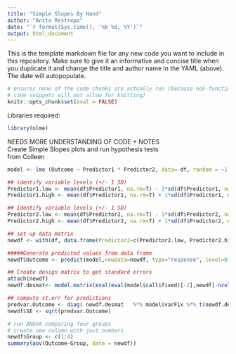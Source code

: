 ---
title: "Simple Slopes By Hand"
author: "Anita Restrepo"
date: "`r format(Sys.time(), '%b %d, %Y')`"
output: html_document
---
  
  
This is the template markdown file for any new code you want to include in this repository. Make sure to give it an informative and concise title when you duplicate it and change the title and author name in the YAML (above). The date will autopopulate.  
  
```{r include = FALSE}
# ensures none of the code chunks are actually run (because non-functional
# code snippets will not allow for knitting)
knitr::opts_chunk$set(eval = FALSE)
```
  
Libraries required:  
```{r}
library(nlme)
```


NEEDS MORE UNDERSTANDING OF CODE + NOTES  
Create Simple Slopes plots and run hypothesis tests  
from Colleen    
  
```{r}
model <- lme (Outcome ~ Predictor1 * Predictor2, data= df, random = ~1|Sub_ID, na.action = na.omit, method = "ML")

## identify variable levels (+/- 1 SD)
Predictor1.low <- mean(df$Predictor1, na.rm=T) - 1*sd(df$Predictor1, na.rm=T)
Predictor1.high <- mean(df$Predictor1, na.rm=T) + 1*sd(df$Predictor1, na.rm=T)

## Identify variable levels (+/- 1 SD)
Predictor2.low <- mean(df$Predictor2, na.rm=T) - 1*sd(df$Predictor2, na.rm=T)
Predictor2.high <- mean(df$Predictor2, na.rm=T) + 1*sd(df$Predictor2, na.rm=T)

## set up data matrix
newdf <- with(df, data.frame(Predictor2=c(Predictor2.low, Predictor2.high, Predictor2.low, Predictor2.high), Predictor1=c(Predictor1.high, Predictor1.high, Predictor1.low, Predictor1.low)))

#####Generate predicted values from data frame
newdf$Outcome <- predict(model,newdata=newdf, type="response", level=0)

## Create design matrix to get standard errors
attach(newdf)
newdf.desmat<- model.matrix(eval(eval(model$call$fixed)[-2],newdf[-ncol(newdf)]))

## compute st.err for predictions
predvar.Outcome <- diag( newdf.desmat   %*% model$varFix %*% t(newdf.desmat))
newdf$SE <- sqrt(predvar.Outcome)

# run ANOVA comparing four groups
# create new column with just numbers
newdf$Group <- c(1:4)
summary(aov(Outcome~Group, data = newdf))
```

